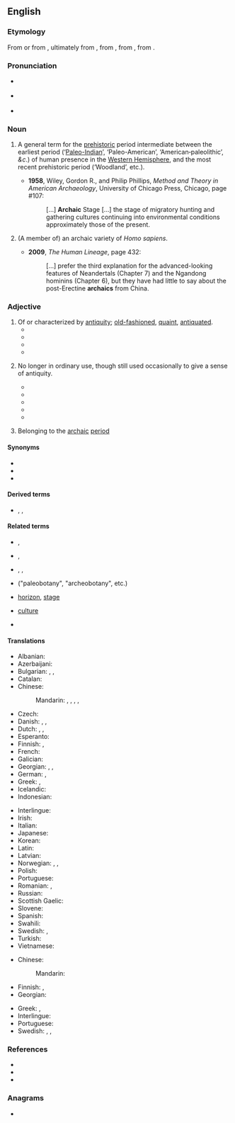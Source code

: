 ==English==

===Etymology===
From {{m|en|archaism||ancient or obsolete phrase or expression}} or from {{etyl|fr|en}} {{m|fr|archaïque|}}, ultimately from {{etyl|grc|en}} {{m|grc|ἀρχαϊκός||old-fashioned}}, from {{m|grc|ἀρχαῖος||from the beginning, antiquated, ancient, old}}, from {{m|grc|ἀρχή||beginning, origin}}, from {{m|grc|ἄρχω||I am first}}.

===Pronunciation===
* {{a|UK}} {{IPA|en|/ɑː.ˈkeɪ.ɪk/}}
* {{a|US}} {{IPA|en|/ɑɹ.ˈkeɪ.ɪk/}}
* {{audio|en|en-us-archaic.ogg|Audio (US)}}

===Noun===
{{en-noun}}

# {{lb|en|archaeology|US|usually capitalized}} A general term for the [[prehistoric]] period intermediate between the earliest period (‘[http://en.wikipedia.org/wiki/Paleo-Indian Paleo-Indian]’, ‘Paleo-American’, ‘American‐paleolithic’, ''&c''.) of human presence in the [[Western Hemisphere]], and the most recent prehistoric period (‘Woodland’, etc.).<!-- needs links to Wikipedia entries -->
#* '''1958''', Wiley, Gordon R., and Philip Phillips, ''Method and Theory in American Archaeology'', University of Chicago Press, Chicago, page #107:
#*: [...] '''Archaic''' Stage [...] the stage of migratory hunting and gathering cultures continuing into environmental conditions approximately those of the present.
# {{lb|en|paleoanthropology}} (A member of) an archaic variety of ''Homo sapiens''.
#* '''2009''', ''The Human Lineage'', page 432:
#*: [...] prefer the third explanation for the advanced-looking features of Neandertals (Chapter 7) and the Ngandong hominins (Chapter 6), but they have had little to say about the post-Erectine '''archaics''' from China.

===Adjective===
{{en-adj}}

# Of or characterized by [[antiquity]]; [[old-fashioned]], [[quaint]], [[antiquated]].
#* {{quote-text|en|year=1848|author={{w|James Russel Lowell}}|title=The Biglow Papers|passage=A person familiar with the dialect of certain portions of Massachusetts will not fail to recognize, in ordinary discourse, many words now noted in English vocabularies as '''archaic''', the greater part of which were in common use about the time of the King James translation of the Bible. Shakespeare stands less in need of a glossary to most New Englanders than to many a native of the Old Country.}}
#* {{quote-text|en|year=1887|author={{w|Barcley V. Head}}|title=Historia Numorum A Manual Of Greek Numismatics|passage=There is in the best '''archaic''' coin work [of the Greeks] ... a strength and a delicacy which are often wanting in the fully developed art of a later age.}}
#* {{quote-text|en|year=1898|author={{w|William Cowper Brann}}|title=The Complete Works of Brann the Iconoclast|passage=''Brann's compass of words, idioms and phrases harks back to the '''archaic''' and reaches forward to the futuristic.'' [http://etext.virginia.edu/etcbin/ot2www-pubeng?specfile=/texts/english/modeng/publicsearch/modengpub.o2w&act=surround&offset=106379045&tag=Brann,+William+Cowper:+The+Complete+Works+of+Brann+the+Iconoclast,+Volume+1,+1898&query=archaic&id=Bra1Ico Volume 1]}}
#* {{quote-journal
|en
|date=December 27, 2017
|author=
|title=The Guardian view on Prince Harry: the monarchy’s best insurance policy
|work=the Guardian
|url=https://www.theguardian.com/commentisfree/2017/dec/27/the-guardian-view-on-prince-harry-the-monarchys-best-insurance-policy
|page=
|passage=But now he is reinvented; he is on the way to establishing himself as the official interpreter of an ancient, '''archaic''' institution to the generations that are already distant in both time and culture from the world that sustains his grandmother. }}
# {{lb|en|of words}} No longer in ordinary use, though still used occasionally to give a sense of antiquity.
#* {{quote-book|en|title=The faerie queene: Book 1|page=lxi|author=Harrington Hugh Melville Percival|year=1893|chapter=Introduction|passage=The language of the Faerie Queene was made '''archaic''' Language:— in order to be in keeping with the chivalry of bygone ages that formed its subject.}}
#* {{quote-journal|en|url=http://books.google.com/books?id=1wouAAAAYAAJ&pg=PA23&dq=archaic+word|language|construction|vocabulary|phrase|verb&hl=en&ei=5M7ZTK-eC8Xflge5jrHNCw&sa=X&oi=book_result&ct=result&resnum=4&ved=0CD4Q6AEwAzgK#v=onepage&q=archaic%20word|language|construction|vocabulary|phrase|verb&f=false|journal=The Writer|year=1900|volume=13|page=23|title=The Revival of Old English Words|author=Mary Hall Leonard|passage=Almost every writer of power will occasionally use with strong effect an '''archaic''' term that he has unearthed from the treasures of the older English vocabulary. This is especially true of poets, who recognize that the unusualness of the '''archaic''' word will sometimes heighten the poetic effect.}}
#* {{quote-book|en|title=Orality and Literacy: the technologizing of the word|page=46|author=[[w:Walter J. Ong|Walter J. Ong]]|year=1982|passage=When generations pass and the object or institution referred to by the '''archaic''' word is no longer part of present, lived experience, though the word has been retained, its meaning is commonly altered or simply vanishes. African talking drums, as used for example among the Lokele in eastern Zaire, speak in elaborate formulas that preserve certain '''archaic''' words which the drummers can vocalize but whose meaning they no longer know.}}
#* {{quote-book|en|title=Decameron|page=lxvi|chapter=Editor's Introduction|year=2005|passage=his resistance to censorship blends nicely with his scorn for the common folk, so a limited edition, in beautiful '''archaic''' language incomprehensible to the masses, of rude or blasphemous material such as one can find in the Decameron, would simultaneously satisfy both impulses.|author=Cormac Ó Cuilleanáin}}
#* {{quote-book|en|chapter=Introduction|author=Susan F. Beegel|title=Cup of gold: a life of Sir Henry Morgan, buccaneer|page=xx|John Steinbeck|passage=Cabell also uses a kind of stylistic dissonance to reinforce his novel's thematic ironies at the sentence level. An inflated speech in '''archaic''' language might end with a modern pinprick: "And so on, and so on!"|year=2008}}
# {{lb|en|archaeology}} Belonging to the [[archaic]] [[period]]

====Synonyms====
* {{l|en|dated}}
* {{l|en|obsolete}}
* {{l|en|old fashioned}}

====Derived terms====
* {{l|en|archaically}}, {{l|en|archaism}}, {{l|en|archaicy}}

====Related terms====
{{rel-top|Related terms}}
* {{l|en|archaeologist}}, {{l|en|archeologist}}
* {{l|en|archaeology}}, {{l|en|archeology}}
* {{l|en|paleo}}, {{l|en|Paleo-indian}}, {{l|en|Paleolithic}}
{{rel-mid}}
* {{l|en|paleoethnobotany}} ("paleobotany", "archeobotany", etc.)
* {{qualifier|archeology}} [[horizon]], [[stage]]
* {{qualifier|anthropology}} [[culture]]
* {{l|en|archeobacteria}}
{{rel-bottom}}

====Translations====
{{trans-top|old-fashioned or antiquated}}
* Albanian: {{t+|sq|arkaik}}
* Azerbaijani: {{t|az|arxaik}}
* Bulgarian: {{t+|bg|стар}}, {{t+|bg|древен}}, {{t+|bg|архаичен}}
* Catalan: {{t+|ca|arcaic}}
* Chinese:
*: Mandarin: {{t|cmn|[[古舊]][[的]]}}, {{t|cmn|[[古旧]][[的]]|tr=gǔjiù de}}, {{t|cmn|[[古老]][[的]]|tr=gǔlǎo de}}, {{t|cmn|[[過時]][[的]]}}, {{t|cmn|[[过时]][[的]]|tr=guòshí de}}
* Czech: {{t+|cs|archaický}}
* Danish: {{t|da|gammeldags}}, {{t|da|fortidig}}, {{t|da|arkaisk}}
* Dutch: {{t+|nl|archaïsch}}, {{t+|nl|ouderwets}}, {{t+|nl|verouderd}}
* Esperanto: {{t+|eo|arkaika}}
* Finnish: {{t+|fi|antiikkinen}}, {{t+|fi|vanhahtava}}
* French: {{t+|fr|archaïque}}
* Galician: {{t+|gl|arcaico|m}}
* Georgian: {{t|ka|ძველი}}, {{t|ka|ძველთაძველი}}, {{t|ka|არქაული}}
* German: {{t+|de|archaisch}}, {{t+|de|veraltet}}
* Greek: {{t+|el|απαρχαιωμένος}}, {{t+|el|αρχαϊκός}}
* Icelandic: {{t+|is|gamaldags}}
* Indonesian: {{t+|id|arkais}}
{{trans-mid}}
* Interlingue: {{t|ie|arcaic}}
* Irish: {{t|ga|ársa}}
* Italian: {{t+|it|arcaico}}
* Japanese: {{t+|ja|初期|tr=しょき, shoki}}
* Korean: {{t|ko|고대적}}
* Latin: {{t+|la|archaicus}}
* Latvian: {{t|lv|veclaicīgs}}
* Norwegian: {{t|no|arkaisk}}, {{t+|no|gammeldags}}, {{t+|no|foreldet}}
* Polish: {{t+|pl|archaiczny}}
* Portuguese: {{t+|pt|arcaico}}
* Romanian: {{t+|ro|arhaic|m|n}}, {{t+|ro|învechit|m|n}}
* Russian: {{t+|ru|архаи́чный}}
* Scottish Gaelic: {{t|gd|àrsaidh}}
* Slovene: {{t|sl|arhaični}}
* Spanish: {{t+|es|arcaico}}
* Swahili: {{t+|sw|dinari}}
* Swedish: {{t+|sv|arkaisk}}, {{t+|sv|ålderdomlig}}
* Turkish: {{t+|tr|antik}}
* Vietnamese: {{t+|vi|cổ hủ}}
{{trans-bottom}}

{{trans-top|belonging to the archaic period}}
* Chinese:
*: Mandarin: {{t-needed|cmn}}
* Finnish: {{t+|fi|antiikkinen}}, {{t|fi|arkaistinen}}
* Georgian: {{t|ka|არქაული|sc=Geor}}
{{trans-mid}}
* Greek: {{t+|el|αρχαϊκός}}, {{t+|el|αρχαίος}}
* Interlingue: {{t|ie|arcaic}}
* Portuguese: {{t+|pt|arcaico}}
* Swedish: {{t+|sv|arkaisk}}, {{t+|sv|arkaiserande}}, {{t+|sv|ålderdomlig}}
{{trans-bottom}}

===References===
* {{R:Webster 1913}}
* {{R:Century 1914}}
* {{R:Oxford 1998}}

===Anagrams===
* {{anagrams|en|a=aacchir|arachic}}